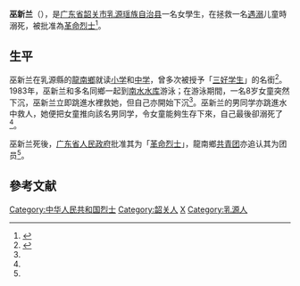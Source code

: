 {{Infobox person
| name                      = 巫新兰
| birth_date                = 1970年2月
| birth_place               = [[乳源縣|乳源縣]][[龍南鄉|龍南鄉]]
| death_date                = {{Death date and age|1983|7|10|1970|2|0}}
| death_place               = [[乳源縣|乳源縣]][[南水水库|南水水库]]
| death_cause               = 在拯救遇溺儿童時溺死
| nationality               = {{flag|PRC}}
| alma_mater                = 龙南中学
| occupation                = [[学生|学生]]
}}
'''巫新兰'''（{{bd|1970年|2月|1983年|7月10日}}），是[[广东省|广东省]][[韶关市|韶关市]][[乳源瑶族自治县|乳源瑶族自治县]]一名女學生，在拯救一名[[遇溺|遇溺]]儿童時溺死，被批准為[[烈士_(中华人民共和国)|革命烈士]]<ref>{{cite web|title=巫新兰|url=http://www.chinamartyrs.gov.cn/search/MatyrInfo.html?guid=C6D81F35109B4A04B46EDDF0BC5FC878|website=中华英烈网|publisher=中华人民共和国民政部|accessdate=2015-07-10|archive-url=https://web.archive.org/web/20160304120842/http://www.chinamartyrs.gov.cn/search/MatyrInfo.html?guid=C6D81F35109B4A04B46EDDF0BC5FC878|archive-date=2016-03-04|dead-url=yes}}</ref>。

== 生平 ==
巫新兰在乳源縣的[[龍南鄉|龍南鄉]]就读[[小学|小学]]和[[中学|中学]]，曾多次被授予「[[三好学生|三好学生]]」的名銜<ref name=book>{{cite book|author1=韶关市史志办公室|title=韶关革命人物|url=http://fkx.gd-info.gov.cn/books/dtree/showSJBookContent.jsp?bookId=18868&partId=197|chapter=巫新兰|access-date=2015-07-10|archive-url=https://web.archive.org/web/20160304195538/http://fkx.gd-info.gov.cn/books/dtree/showSJBookContent.jsp?bookId=18868&partId=197|archive-date=2016-03-04|dead-url=yes}}</ref>。1983年，巫新兰和多名同鄉一起到[[南水水库|南水水库]]游泳；在游泳期間，一名8岁女童突然下沉，巫新兰立即跳進水裡救她，但自己亦開始下沉<ref name=book/>。巫新兰的男同学亦跳進水中救人，她便把女童推向該名男同学，令女童能夠生存下來，自己最後卻溺死了<ref name=book/>。

巫新兰死後，[[广东省人民政府|广东省人民政府]]批准其为「[[烈士_(中华人民共和国)|革命烈士]]」，龍南鄉[[中國共青團|共青团]]亦追认其为团员<ref name=book/>。

== 參考文献 ==
{{reflist}}

{{DEFAULTSORT:Wu}}
[[Category:中华人民共和国烈士|Category:中华人民共和国烈士]]
[[Category:韶关人|Category:韶关人]]
[[Category:巫姓|X]]
[[Category:乳源人|Category:乳源人]]